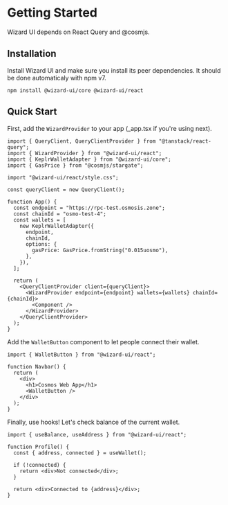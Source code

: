 
# Getting Started

Wizard UI depends on React Query and @cosmjs.

## Installation

Install Wizard UI and make sure you install its peer dependencies. It should be done automaticaly with npm v7.

```plaintext
npm install @wizard-ui/core @wizard-ui/react
```

## Quick Start

First, add the `WizardProvider` to your app (\_app.tsx if you're using next).

```tsx
import { QueryClient, QueryClientProvider } from "@tanstack/react-query";
import { WizardProvider } from "@wizard-ui/react";
import { KeplrWalletAdapter } from "@wizard-ui/core";
import { GasPrice } from "@cosmjs/stargate";

import "@wizard-ui/react/style.css";

const queryClient = new QueryClient();

function App() {
  const endpoint = "https://rpc-test.osmosis.zone";
  const chainId = "osmo-test-4";
  const wallets = [
    new KeplrWalletAdapter({
      endpoint,
      chainId,
      options: {
        gasPrice: GasPrice.fromString("0.015uosmo"),
      },
    }),
  ];

  return (
    <QueryClientProvider client={queryClient}>
      <WizardProvider endpoint={endpoint} wallets={wallets} chainId={chainId}>
        <Component />
      </WizardProvider>
    </QueryClientProvider>
  );
}
```

Add the `WalletButton` component to let people connect their wallet.

```tsx
import { WalletButton } from "@wizard-ui/react";

function Navbar() {
  return (
    <div>
      <h1>Cosmos Web App</h1>
      <WalletButton />
    </div>
  );
}
```

Finally, use hooks! Let's check balance of the current wallet.

```tsx {5}
import { useBalance, useAddress } from "@wizard-ui/react";

function Profile() {
  const { address, connected } = useWallet();

  if (!connected) {
    return <div>Not connected</div>;
  }

  return <div>Connected to {address}</div>;
}
```
